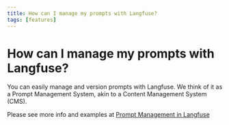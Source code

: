 ```yaml
---
title: How can I manage my prompts with Langfuse?
tags: [features]
---
```


# How can I manage my prompts with Langfuse?

You can easily manage and version prompts with Langfuse. We think of it as a Prompt Management System, akin to a Content Management System (CMS). 

Please see more info and examples at [Prompt Management in Langfuse](/docs/prompts)